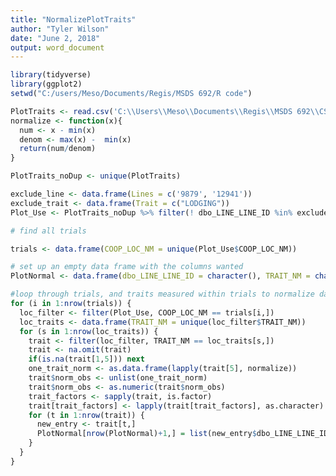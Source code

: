 ```yaml
---
title: "NormalizePlotTraits"
author: "Tyler Wilson"
date: "June 2, 2018"
output: word_document
---
```


```r
library(tidyverse)
library(ggplot2)
setwd("C:/users/Meso/Documents/Regis/MSDS 692/R code")
```

```r
PlotTraits <- read.csv('C:\\Users\\Meso\\Documents\\Regis\\MSDS 692\\CSI2015_PLOT_TRAITS_LOC_NEW.csv', header = TRUE)
normalize <- function(x){
  num <- x - min(x)
  denom <- max(x) -  min(x)
  return(num/denom)
}
```

```r
PlotTraits_noDup <- unique(PlotTraits)
```


```r
exclude_line <- data.frame(Lines = c('9879', '12941'))
exclude_trait <- data.frame(Trait = c("LODGING"))
Plot_Use <- PlotTraits_noDup %>% filter(! dbo_LINE_LINE_ID %in% exclude_line$Lines, ! TRAIT_NM %in% exclude_trait$Trait)
```

```r
# find all trials

trials <- data.frame(COOP_LOC_NM = unique(Plot_Use$COOP_LOC_NM))

# set up an empty data frame with the columns wanted
PlotNormal <- data.frame(dbo_LINE_LINE_ID = character(), TRAIT_NM = character(), OBSRV_NT_NBR = numeric(), OBSRV_EFF_TSP = character(), COOP_LOC_NM = character(), norm_obs = numeric(), stringsAsFactors = FALSE)

#loop through trials, and traits measured within trials to normalize data then write to the new table
for (i in 1:nrow(trials)) {
  loc_filter <- filter(Plot_Use, COOP_LOC_NM == trials[i,])
  loc_traits <- data.frame(TRAIT_NM = unique(loc_filter$TRAIT_NM))
  for (s in 1:nrow(loc_traits)) {
    trait <- filter(loc_filter, TRAIT_NM == loc_traits[s,])
    trait <- na.omit(trait)
    if(is.na(trait[1,5])) next
    one_trait_norm <- as.data.frame(lapply(trait[5], normalize))
    trait$norm_obs <- unlist(one_trait_norm)
    trait$norm_obs <- as.numeric(trait$norm_obs)
    trait_factors <- sapply(trait, is.factor)
    trait[trait_factors] <- lapply(trait[trait_factors], as.character)
    for (t in 1:nrow(trait)) {
      new_entry <- trait[t,]
      PlotNormal[nrow(PlotNormal)+1,] = list(new_entry$dbo_LINE_LINE_ID, new_entry$TRAIT_NM, new_entry$OBSRV_NT_NBR, new_entry$OBSRV_EFF_TSP, new_entry$COOP_LOC_NM, new_entry$norm_obs)
    }
  }
}
```

